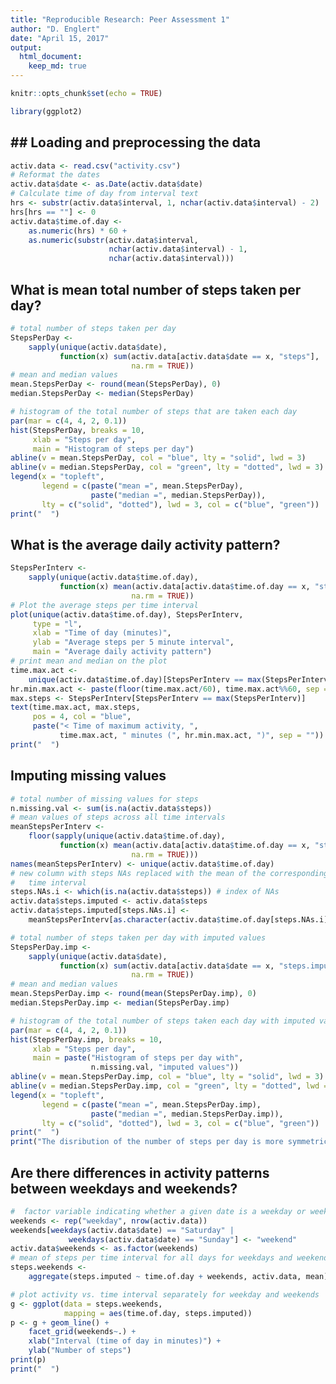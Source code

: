---
title: "Reproducible Research: Peer Assessment 1"
author: "D. Englert"
date: "April 15, 2017"
output: 
  html_document:
    keep_md: true
---

```{r Set options}

knitr::opts_chunk$set(echo = TRUE)

library(ggplot2)

```
## ## Loading and preprocessing the data

```{r Load data}
activ.data <- read.csv("activity.csv")
# Reformat the dates
activ.data$date <- as.Date(activ.data$date)
# Calculate time of day from interval text
hrs <- substr(activ.data$interval, 1, nchar(activ.data$interval) - 2)
hrs[hrs == ""] <- 0
activ.data$time.of.day <-
    as.numeric(hrs) * 60 +
    as.numeric(substr(activ.data$interval,
                      nchar(activ.data$interval) - 1,
                      nchar(activ.data$interval)))
```
## What is mean total number of steps taken per day?

```{r steps per day}
# total number of steps taken per day
StepsPerDay <- 
    sapply(unique(activ.data$date),
           function(x) sum(activ.data[activ.data$date == x, "steps"],
                           na.rm = TRUE))
# mean and median values
mean.StepsPerDay <- round(mean(StepsPerDay), 0)
median.StepsPerDay <- median(StepsPerDay)

# histogram of the total number of steps that are taken each day
par(mar = c(4, 4, 2, 0.1))
hist(StepsPerDay, breaks = 10,
     xlab = "Steps per day",
     main = "Histogram of steps per day")
abline(v = mean.StepsPerDay, col = "blue", lty = "solid", lwd = 3)
abline(v = median.StepsPerDay, col = "green", lty = "dotted", lwd = 3)
legend(x = "topleft",
       legend = c(paste("mean =", mean.StepsPerDay),
                  paste("median =", median.StepsPerDay)),
       lty = c("solid", "dotted"), lwd = 3, col = c("blue", "green"))
print("  ")
```
## What is the average daily activity pattern?
  
```{r Average daily activity pattern}
StepsPerInterv <- 
    sapply(unique(activ.data$time.of.day),
           function(x) mean(activ.data[activ.data$time.of.day == x, "steps"],
                           na.rm = TRUE))
# Plot the average steps per time interval
plot(unique(activ.data$time.of.day), StepsPerInterv,
     type = "l",
     xlab = "Time of day (minutes)",
     ylab = "Average steps per 5 minute interval",
     main = "Average daily activity pattern")
# print mean and median on the plot
time.max.act <-
    unique(activ.data$time.of.day)[StepsPerInterv == max(StepsPerInterv)]
hr.min.max.act <- paste(floor(time.max.act/60), time.max.act%%60, sep = ":")
max.steps <- StepsPerInterv[StepsPerInterv == max(StepsPerInterv)]
text(time.max.act, max.steps,
     pos = 4, col = "blue",
     paste("< Time of maximum activity, ",
           time.max.act, " minutes (", hr.min.max.act, ")", sep = ""))
print("  ")
```
## Imputing missing values

```{r imputing missing values}
# total number of missing values for steps
n.missing.val <- sum(is.na(activ.data$steps))
# mean values of steps across all time intervals
meanStepsPerInterv <- 
    floor(sapply(unique(activ.data$time.of.day),
           function(x) mean(activ.data[activ.data$time.of.day == x, "steps"],
                           na.rm = TRUE)))
names(meanStepsPerInterv) <- unique(activ.data$time.of.day)
# new column with steps NAs replaced with the mean of the corresponding
#   time interval
steps.NAs.i <- which(is.na(activ.data$steps)) # index of NAs
activ.data$steps.imputed <- activ.data$steps
activ.data$steps.imputed[steps.NAs.i] <-
    meanStepsPerInterv[as.character(activ.data$time.of.day[steps.NAs.i])]

# total number of steps taken per day with imputed values
StepsPerDay.imp <- 
    sapply(unique(activ.data$date),
           function(x) sum(activ.data[activ.data$date == x, "steps.imputed"],
                           na.rm = TRUE))
# mean and median values
mean.StepsPerDay.imp <- round(mean(StepsPerDay.imp), 0)
median.StepsPerDay.imp <- median(StepsPerDay.imp)

# histogram of the total number of steps taken each day with imputed values
par(mar = c(4, 4, 2, 0.1))
hist(StepsPerDay.imp, breaks = 10,
     xlab = "Steps per day",
     main = paste("Histogram of steps per day with",
                  n.missing.val, "imputed values"))
abline(v = mean.StepsPerDay.imp, col = "blue", lty = "solid", lwd = 3)
abline(v = median.StepsPerDay.imp, col = "green", lty = "dotted", lwd = 3)
legend(x = "topleft",
       legend = c(paste("mean =", mean.StepsPerDay.imp),
                  paste("median =", median.StepsPerDay.imp)),
       lty = c("solid", "dotted"), lwd = 3, col = c("blue", "green"))
print("  ")
print("The disribution of the number of steps per day is more symmetrical (without a large number of steps per day at zero) when the missing values are imputed.")
```
## Are there differences in activity patterns between weekdays and weekends?

```{r activity patterns weekdays and weekend}
#  factor variable indicating whether a given date is a weekday or weekend day
weekends <- rep("weekday", nrow(activ.data))
weekends[weekdays(activ.data$date) == "Saturday" |
             weekdays(activ.data$date) == "Sunday"] <- "weekend"
activ.data$weekends <- as.factor(weekends)
# mean of steps per time interval for all days for weekdays and weekends
steps.weekends <-
    aggregate(steps.imputed ~ time.of.day + weekends, activ.data, mean)

# plot activity vs. time interval separately for weekday and weekends
g <- ggplot(data = steps.weekends,
            mapping = aes(time.of.day, steps.imputed))
p <- g + geom_line() +
    facet_grid(weekends~.) +
    xlab("Interval (time of day in minutes)") +
    ylab("Number of steps") 
print(p)
print("  ")
```



